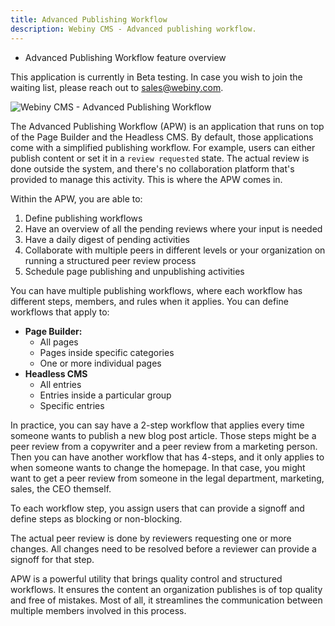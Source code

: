```yaml
---
title: Advanced Publishing Workflow
description: Webiny CMS - Advanced publishing workflow.
---
```



<Alert type="success" title="WHAT YOU'LL LEARN">

 - Advanced Publishing Workflow feature overview

</Alert>

<Alert type="warning" title="BETA">

This application is currently in Beta testing. In case you wish to join the waiting list, please reach out to sales@webiny.com.

</Alert>

![Webiny CMS - Advanced Publishing Workflow](./assets/webiny-apw.png)

The Advanced Publishing Workflow (APW) is an application that runs on top of the Page Builder and the Headless CMS. By default, those applications come with a simplified publishing workflow. For example, users can either publish content or set it in a `review requested` state. The actual review is done outside the system, and there's no collaboration platform that's provided to manage this activity. 
This is where the APW comes in. 

Within the APW, you are able to:
1. Define publishing workflows
2. Have an overview of all the pending reviews where your input is needed
3. Have a daily digest of pending activities
4. Collaborate with multiple peers in different levels or your organization on running a structured peer review process
5. Schedule page publishing and unpublishing activities


You can have multiple publishing workflows, where each workflow has different steps, members, and rules when it applies. You can define workflows that apply to:

- **Page Builder:**
    -  All pages
    - Pages inside specific categories
    - One or more individual pages
- **Headless CMS**
    - All entries
    - Entries inside a particular group
    - Specific entries

In practice, you can say have a 2-step workflow that applies every time someone wants to publish a new blog post article. Those steps might be a peer review from a copywriter and a peer review from a marketing person. Then you can have another workflow that has 4-steps, and it only applies to when someone wants to change the homepage. In that case, you might want to get a peer review from someone in the legal department, marketing, sales, the CEO themself.  

To each workflow step, you assign users that can provide a signoff and define steps as blocking or non-blocking. 

The actual peer review is done by reviewers requesting one or more changes. All changes need to be resolved before a reviewer can provide a signoff for that step. 

APW is a powerful utility that brings quality control and structured workflows. It ensures the content an organization publishes is of top quality and free of mistakes. Most of all, it streamlines the communication between multiple members involved in this process.